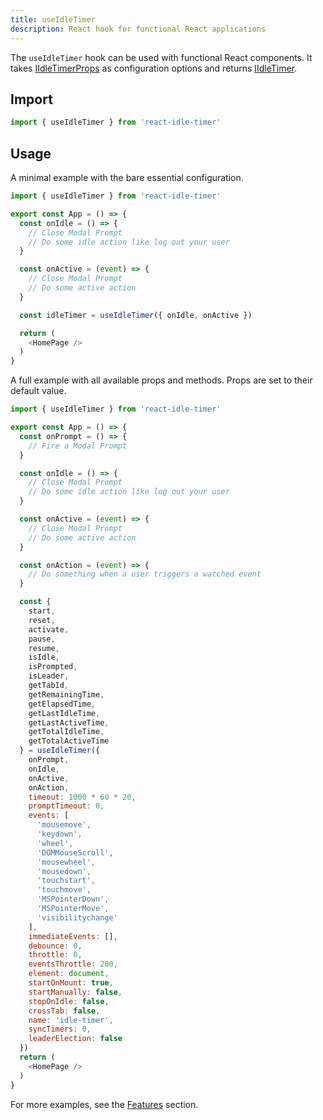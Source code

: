 ```yaml
---
title: useIdleTimer
description: React hook for functional React applications
---
```


The `useIdleTimer` hook can be used with functional React components. It takes 
[IIdleTimerProps](/docs/api/props) as configuration options and returns 
[IIdleTimer](/docs/api/methods).

## Import
```js
import { useIdleTimer } from 'react-idle-timer'
```

## Usage

A minimal example with the bare essential configuration.

```js
import { useIdleTimer } from 'react-idle-timer'

export const App = () => {
  const onIdle = () => {
    // Close Modal Prompt
    // Do some idle action like log out your user
  }

  const onActive = (event) => {
    // Close Modal Prompt
    // Do some active action
  }

  const idleTimer = useIdleTimer({ onIdle, onActive })

  return (
    <HomePage />
  )
}
```

A full example with all available props and methods. Props are set to their
default value.

```js
import { useIdleTimer } from 'react-idle-timer' 

export const App = () => {
  const onPrompt = () => {
    // Fire a Modal Prompt
  }

  const onIdle = () => {
    // Close Modal Prompt
    // Do some idle action like log out your user
  }

  const onActive = (event) => {
    // Close Modal Prompt
    // Do some active action
  }

  const onAction = (event) => {
    // Do something when a user triggers a watched event
  }

  const {
    start,
    reset,
    activate,
    pause,
    resume,
    isIdle,
    isPrompted,
    isLeader,
    getTabId,
    getRemainingTime,
    getElapsedTime,
    getLastIdleTime,
    getLastActiveTime,
    getTotalIdleTime,
    getTotalActiveTime
  } = useIdleTimer({
    onPrompt,
    onIdle,
    onActive,
    onAction,
    timeout: 1000 * 60 * 20,
    promptTimeout: 0,
    events: [
      'mousemove',
      'keydown',
      'wheel',
      'DOMMouseScroll',
      'mousewheel',
      'mousedown',
      'touchstart',
      'touchmove',
      'MSPointerDown',
      'MSPointerMove',
      'visibilitychange'
    ],
    immediateEvents: [],
    debounce: 0,
    throttle: 0,
    eventsThrottle: 200,
    element: document,
    startOnMount: true,
    startManually: false,
    stopOnIdle: false,
    crossTab: false,
    name: 'idle-timer',
    syncTimers: 0,
    leaderElection: false
  })
  return (
    <HomePage />
  )
}
```

For more examples, see the [Features](/docs/features) section.